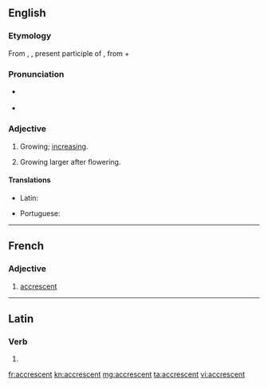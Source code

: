 ==English==

===Etymology===
From {{etyl|la|en}} {{term|accrescens|lang=la}}, {{term|accrescentis|lang=la}}, present participle of {{term|accresco|accrescere|lang=la}}, from {{term|ad|lang=la}} + {{term|cresco|crescere|lang=la|to grow}}

===Pronunciation===
* {{a|RP}} {{IPA|/əˈkɹɛsənt/|lang=en}}
* {{audio|en-us-accrescent.ogg|Audio (US)|lang=en}}

===Adjective===
{{en-adj}}

# Growing; [[increasing]].
#: {{rfquotek|Shuckford}}
# {{context|botany|lang=en}} Growing larger after flowering.
#: {{rfquotek|Gray}}

====Translations====
{{trans-top|growing}}
* Latin: {{t|la|accrescens}}
{{trans-mid}}
{{trans-bottom}}

{{trans-top|botany}}
{{trans-mid}}
* Portuguese: {{t+|pt|acrescente}}
{{trans-bottom}}

----

==French==

===Adjective===
{{fr-adj}}

# {{cx|botany|lang=fr}} [[#English|accrescent]]

----

==Latin==

===Verb===
{{la-verb-form|accrescent}}

# {{inflection of|accrescō||3|p|futr|actv|indc|lang=la}}

[[fr:accrescent]]
[[kn:accrescent]]
[[mg:accrescent]]
[[ta:accrescent]]
[[vi:accrescent]]